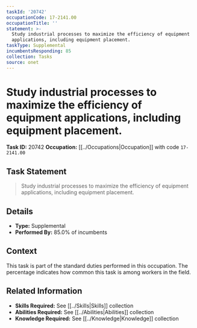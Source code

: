 ```yaml
---
taskId: '20742'
occupationCode: 17-2141.00
occupationTitle: ''
statement: >-
  Study industrial processes to maximize the efficiency of equipment
  applications, including equipment placement.
taskType: Supplemental
incumbentsResponding: 85
collection: Tasks
source: onet
---
```

# Study industrial processes to maximize the efficiency of equipment applications, including equipment placement.

**Task ID:** 20742
**Occupation:** [[../Occupations|Occupation]] with code `17-2141.00`

## Task Statement

> Study industrial processes to maximize the efficiency of equipment applications, including equipment placement.

## Details

- **Type:** Supplemental
- **Performed By:** 85.0% of incumbents

## Context

This task is part of the standard duties performed in this occupation. The percentage indicates how common this task is among workers in the field.

## Related Information

- **Skills Required:** See [[../Skills|Skills]] collection
- **Abilities Required:** See [[../Abilities|Abilities]] collection
- **Knowledge Required:** See [[../Knowledge|Knowledge]] collection
